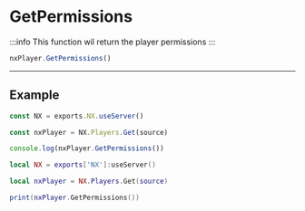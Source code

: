 
# GetPermissions

:::info
This function wil return the player permissions
:::

```typescript
nxPlayer.GetPermissions()
```

---

## Example

<Tabs>
<TabItem value="ts" label="TypeScript/JavaScript">

```typescript title="/rc/server/player/player.class.ts"
const NX = exports.NX.useServer()

const nxPlayer = NX.Players.Get(source)

console.log(nxPlayer.GetPermissions())
```

</TabItem>
<TabItem value="lua" label="Lua">

```lua title="/rc/server/player/player.class.ts"
local NX = exports['NX']:useServer()

local nxPlayer = NX.Players.Get(source)

print(nxPlayer.GetPermissions())
```

</TabItem>
</Tabs>
